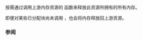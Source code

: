 {{cpp/experimental/pmr/unsynchronized_pool_resource/title|release}}
{{cpp/experimental/lib extensions/pmr/unsynchronized_pool_resource/navbar}}
{{dcl begin}}
{{dcl|since=libfund_ts | 1=
void release();
}}
{{dcl end}}

按需通过调用上游内存资源的 {{tt|deallocate}} 函数来释放此资源所拥有的所有内存。

即便对某些已分配块尚未调用 {{tt|deallocate}}，也会将内存释放回上游资源。

=== 参阅 ===
{{dsc begin}}
{{dsc inc|cpp/experimental/memory_resource/dsc deallocate}}
{{dsc end}}
